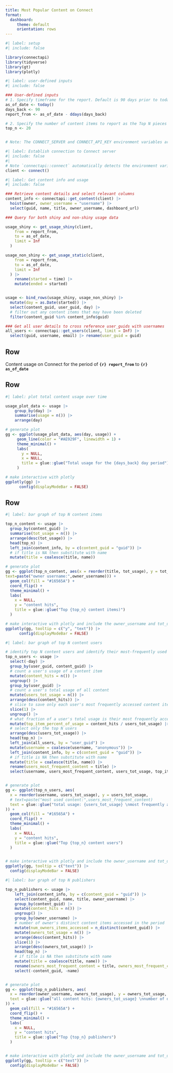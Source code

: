 ```yaml
---
title: Most Popular Content on Connect
format:
  dashboard:
     theme: default
     orientation: rows
---
```


```r
#| label: setup
#| include: false

library(connectapi)
library(tidyverse)
library(gt)
library(plotly)
```


```r
#| label: user-defined inputs
#| include: false

### User-defined inputs
# 1. Specify timeframe for the report. Default is 90 days prior to today
as_of_date <- today()
days_back <- 90
report_from <- as_of_date - ddays(days_back)

# 2. Specify the number of content items to report as the Top N pieces of content. Default is to show the `top_n <- 20` pieces of content.
top_n <- 20


# Note: The CONNECT_SERVER and CONNECT_API_KEY environment variables are required for this report to pull usage data. Use environment variables for added security; do not hard-code your API key or other secrets.
```


```r
#| label: Establish connection to Connect server
#| include: false
#| 
# Note `connectapi::connect` automatically detects the environment variables CONNECT_SERVER and CONNECT_API_KEY. They do not need to be specified as arguments to this function, however, if these environment variables are not set, the code will fail
client <- connect()
```

```r
#| label: Get content info and usage
#| include: false

### Retrieve content details and select relevant columns
content_info <- connectapi::get_content(client) |>
  hoist(owner, owner_username = "username") |>
  select(guid, name, title, owner_username, dashboard_url)

### Query for both shiny and non-shiny usage data

usage_shiny <- get_usage_shiny(client,
    from = report_from,
    to = as_of_date,
    limit = Inf
  )

usage_non_shiny <- get_usage_static(client,
    from = report_from,
    to = as_of_date,
    limit = Inf
  ) |>
    rename(started = time) |>
    mutate(ended = started)


usage <- bind_rows(usage_shiny, usage_non_shiny) |>
  mutate(day = as.Date(started)) |>
  select(content_guid, user_guid, day) |>
  # filter out any content items that may have been deleted
  filter(content_guid %in% content_info$guid)

### Get all user details to cross reference user_guids with usernames
all_users <- connectapi::get_users(client, limit = Inf) |>
  select(guid, username, email) |> rename(user_guid = guid)
```

## Row

Content usage on Connect for the period of **`{r} report_from`** to **`{r} as_of_date`**


## Row

```r
#| label: plot total content usage over time

usage_plot_data <- usage |>
    group_by(day) |>
    summarise(usage = n()) |>
    arrange(day)

# generate plot
gg <- ggplot(usage_plot_data, aes(day, usage)) +
     geom_line(color = "#AE929F", linewidth = 1) +
     theme_minimal() +
     labs(
       y = NULL,
       x = NULL,
       title = glue::glue("Total usage for the {days_back} day period"),
     )

# make interactive with plotly
ggplotly(gg) |>
      config(displayModeBar = FALSE)
```

## Row

```r
#| label: bar graph of top N content items

top_n_content <- usage |>
  group_by(content_guid) |>
  summarise(tot_usage = n()) |>
  arrange(desc(tot_usage)) |>
  head(top_n) |>
  left_join(content_info, by = c(content_guid = "guid")) |>
  # if title is NA then substitute with name
  mutate(title = coalesce(title, name))

# generate plot
gg <- ggplot(top_n_content, aes(x = reorder(title, tot_usage), y = tot_usage,
text=paste("owner username:",owner_username))) +
  geom_col(fill = "#16565A") +
  coord_flip() +
  theme_minimal() +
  labs(
    x = NULL,
    y = "content hits",
    title = glue::glue("Top {top_n} content items)")
  )

# make interactive with plotly and include the owner_username and tot_usage in the tooltip
ggplotly(gg, tooltip = c("y", "text")) |>
      config(displayModeBar = FALSE)
```

```r
#| label: bar graph of top N content users

# identify top N content users and identify their most-frequently used content item
top_n_users <- usage |>
  select(-day) |>
  group_by(user_guid, content_guid) |>
  # count a user's usage of a content item
  mutate(content_hits = n()) |>
  ungroup() |>
  group_by(user_guid) |>
  # count a user's total usage of all content
  mutate(users_tot_usage = n()) |>
  arrange(desc(content_hits)) |>
  # slice to save only each user's most frequently accessed content item
  slice(1) |>
  ungroup() |>
  # what fraction of a user's total usage is their most frequently accessed content item
  mutate(top_item_percent_of_usage = content_hits / users_tot_usage) |>
  # select only the top N users
  arrange(desc(users_tot_usage)) |>
  head(top_n) |>
  left_join(all_users, by = "user_guid") |>
  mutate(username = coalesce(username, "anonymous")) |>
  left_join(content_info, by = c(content_guid = "guid")) |>
  # if title is NA then substitute with name
  mutate(title = coalesce(title, name)) |>
  rename(users_most_frequent_content = title) |>
  select(username, users_most_frequent_content, users_tot_usage, top_item_percent_of_usage)


# generate plot
gg <- ggplot(top_n_users, aes(
  x = reorder(username, users_tot_usage), y = users_tot_usage,
  # text=paste("most used content:",users_most_frequent_content)
  text = glue::glue("total usage: {users_tot_usage} \nmost frequently accessed content: {users_most_frequent_content} \n% of all content hits spent on \'{users_most_frequent_content}\': {scales::percent(top_item_percent_of_usage,1)}")
)) +
  geom_col(fill = "#16565A") +
  coord_flip() +
  theme_minimal() +
  labs(
    x = NULL,
    y = "content hits",
    title = glue::glue("Top {top_n} content users")
  )


# make interactive with plotly and include the owner_username and tot_usage in the tooltip
ggplotly(gg, tooltip = c("text")) |>
  config(displayModeBar = FALSE)
```


```r
#| label: bar graph of top N publishers

top_n_publishers <- usage |>
    left_join(content_info, by = c(content_guid = "guid")) |>
    select(content_guid, name, title, owner_username) |>
    group_by(content_guid) |>
    mutate(content_hits = n()) |>
    ungroup() |>
    group_by(owner_username) |>
    # number of owner's distinct content items accessed in the period
    mutate(num_owners_items_accessed = n_distinct(content_guid)) |>
    mutate(owners_tot_usage = n()) |>
    arrange(desc(content_hits)) |>
    slice(1) |>
    arrange(desc(owners_tot_usage)) |>
    head(top_n) |>
    # if title is NA then substitute with name
    mutate(title = coalesce(title, name)) |>
    rename(owners_most_frequent_content = title, owners_most_frequent_content_hits = content_hits) |>
    select(-content_guid, -name)


# generate plot
gg <- ggplot(top_n_publishers, aes(
  x = reorder(owner_username, owners_tot_usage), y = owners_tot_usage,
  text = glue::glue("all content hits: {owners_tot_usage} \nnumber of distinct content items accessed in period: {num_owners_items_accessed} \nmost frequently accessed content: {owners_most_frequent_content} \nhits for \'{owners_most_frequent_content}\': {owners_most_frequent_content_hits}")
)) +
  geom_col(fill = "#16565A") +
  coord_flip() +
  theme_minimal() +
  labs(
    x = NULL,
    y = "content hits",
    title = glue::glue("Top {top_n} publishers")
  )


# make interactive with plotly and include the owner_username and tot_usage in the tooltip
ggplotly(gg, tooltip = c("text")) |>
  config(displayModeBar = FALSE)
```
